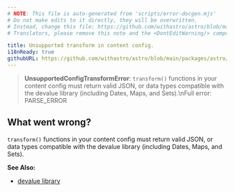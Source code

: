 ```yaml
---
# NOTE: This file is auto-generated from 'scripts/error-docgen.mjs'
# Do not make edits to it directly, they will be overwritten.
# Instead, change this file: https://github.com/withastro/astro/blob/main/packages/astro/src/core/errors/errors-data.ts
# Translators, please remove this note and the <DontEditWarning/> component.

title: Unsupported transform in content config.
i18nReady: true
githubURL: https://github.com/withastro/astro/blob/main/packages/astro/src/core/errors/errors-data.ts
---
```


<DontEditWarning />


> **UnsupportedConfigTransformError**: `transform()` functions in your content config must return valid JSON, or data types compatible with the devalue library (including Dates, Maps, and Sets).\nFull error: PARSE_ERROR
## What went wrong?
`transform()` functions in your content config must return valid JSON, or data types compatible with the devalue library (including Dates, Maps, and Sets).

**See Also:**
-  [devalue library](https://github.com/rich-harris/devalue)


